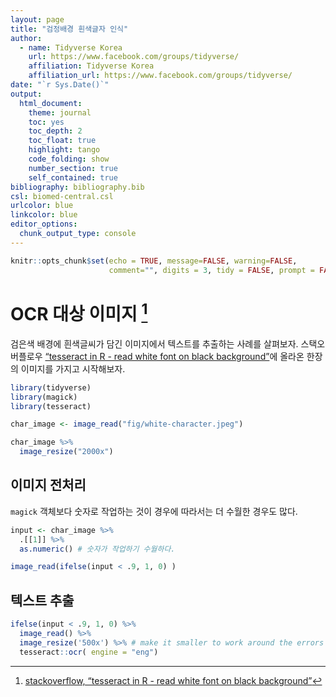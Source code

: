 ```yaml
---
layout: page
title: "검정배경 흰색글자 인식"
author:
  - name: Tidyverse Korea
    url: https://www.facebook.com/groups/tidyverse/
    affiliation: Tidyverse Korea
    affiliation_url: https://www.facebook.com/groups/tidyverse/
date: "`r Sys.Date()`"
output:
  html_document: 
    theme: journal
    toc: yes
    toc_depth: 2
    toc_float: true
    highlight: tango
    code_folding: show
    number_section: true
    self_contained: true
bibliography: bibliography.bib
csl: biomed-central.csl
urlcolor: blue
linkcolor: blue
editor_options: 
  chunk_output_type: console
---
```


```r
knitr::opts_chunk$set(echo = TRUE, message=FALSE, warning=FALSE,
                      comment="", digits = 3, tidy = FALSE, prompt = FALSE, fig.align = 'center')

```


# OCR 대상 이미지 [^ocr-images] {#ocr-image}

[^ocr-images]: [stackoverflow, "tesseract in R - read white font on black background"](https://stackoverflow.com/questions/59750745/tesseract-in-r-read-white-font-on-black-background)

검은색 배경에 흰색글씨가 담긴 이미지에서 텍스트를 추출하는 사례를 살펴보자. 스택오버플로우 ["tesseract in R - read white font on black background"](https://stackoverflow.com/questions/59750745/tesseract-in-r-read-white-font-on-black-background)에 올라온 한장의 이미지를 가지고 시작해보자.

```r
library(tidyverse)
library(magick)
library(tesseract)

char_image <- image_read("fig/white-character.jpeg")

char_image %>% 
  image_resize("2000x")

```

## 이미지 전처리 {#preprocess-images}

`magick` 객체보다 숫자로 작업하는 것이 경우에 따라서는 더 수월한 경우도 많다.

```r

input <- char_image %>% 
  .[[1]] %>% 
  as.numeric() # 숫자가 작업하기 수월하다.

image_read(ifelse(input < .9, 1, 0) ) 
```

## 텍스트 추출 {#extract-ocr-text}

```r
ifelse(input < .9, 1, 0) %>% 
  image_read() %>% 
  image_resize('500x') %>% # make it smaller to work around the errors
  tesseract::ocr( engine = "eng")
```

